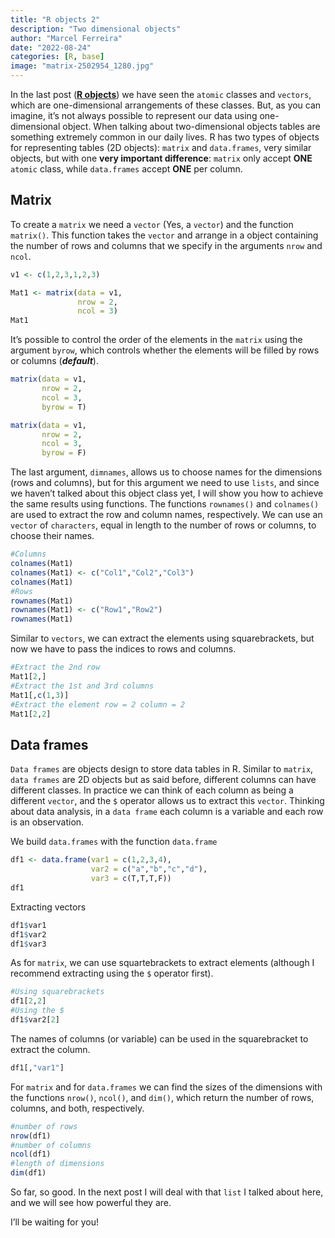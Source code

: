 ```yaml
---
title: "R objects 2"
description: "Two dimensional objects"
author: "Marcel Ferreira"
date: "2022-08-24"
categories: [R, base]
image: "matrix-2502954_1280.jpg"
---
```



<script async src="https://pagead2.googlesyndication.com/pagead/js/adsbygoogle.js?client=ca-pub-9124147692602552" crossorigin="anonymous"></script>


In the last post ([**R objects**](https://quartodomarcel.netlify.app/posts/r-objects/)) we have seen the `atomic` classes and `vectors`, which are one-dimensional arrangements of these classes. But, as you can imagine, it's not always possible to represent our data using one-dimensional object. When talking about two-dimensional objects tables are something extremely common in our daily lives. R has two types of objects for representing tables (2D objects): `matrix` and `data.frames`, very similar objects, but with one **very important difference**: `matrix` only accept **ONE** `atomic` class, while `data.frames` accept **ONE** per column.

## Matrix

To create a `matrix` we need a `vector` (Yes, a `vector`) and the function `matrix()`. This function takes the `vector` and arrange in a object containing the number of rows and columns that we specify in the arguments `nrow` and `ncol`.

```r
v1 <- c(1,2,3,1,2,3)

Mat1 <- matrix(data = v1,
               nrow = 2,
               ncol = 3)
Mat1
```

It's possible to control the order of the elements in the `matrix` using the argument `byrow`, which controls whether the elements will be filled by rows or columns (***default***).

```r
matrix(data = v1,
       nrow = 2,
       ncol = 3,
       byrow = T)

matrix(data = v1,
       nrow = 2,
       ncol = 3,
       byrow = F)
```

The last argument, `dimnames`, allows us to choose names for the dimensions (rows and columns), but for this argument we need to use `lists`, and since we haven't talked about this object class yet, I will show you how to achieve the same results using functions. The functions `rownames()` and `colnames()` are used to extract the row and column names, respectively. We can use an `vector` of `characters`, equal in length to the number of rows or columns, to choose their names.

```r
#Columns
colnames(Mat1)
colnames(Mat1) <- c("Col1","Col2","Col3")
colnames(Mat1)
#Rows
rownames(Mat1)
rownames(Mat1) <- c("Row1","Row2")
rownames(Mat1)
```

Similar to `vectors`, we can extract the elements using squarebrackets, but now we have to pass the indices to rows and columns.

```r
#Extract the 2nd row
Mat1[2,]
#Extract the 1st and 3rd columns
Mat1[,c(1,3)]
#Extract the element row = 2 column = 2
Mat1[2,2]
```

## Data frames

`Data frames` are objects design to store data tables in R. Similar to `matrix`, `data frames` are 2D objects but as said before, different columns can have different classes. In practice we can think of each column as being a different `vector`, and the `$` operator allows us to extract this `vector`. Thinking about data analysis, in a `data frame` each column is a variable and each row is an observation.

We build `data.frames` with the function `data.frame`

```r
df1 <- data.frame(var1 = c(1,2,3,4),
                  var2 = c("a","b","c","d"),
                  var3 = c(T,T,T,F))
df1
```

Extracting vectors

```r
df1$var1
df1$var2
df1$var3
```

As for `matrix`, we can use squartebrackets to extract elements (although I recommend extracting using the `$` operator first).

```r
#Using squarebrackets
df1[2,2]
#Using the $
df1$var2[2]
```

The names of columns (or variable) can be used in the squarebracket to extract the column.

```r
df1[,"var1"]
```

For `matrix` and for `data.frames` we can find the sizes of the dimensions with the functions `nrow()`, `ncol()`, and `dim()`, which return the number of rows, columns, and both, respectively.

```r
#number of rows
nrow(df1)
#number of columns
ncol(df1)
#length of dimensions
dim(df1)
```

So far, so good. In the next post I will deal with that `list` I talked about here, and we will see how powerful they are.

I'll be waiting for you!
